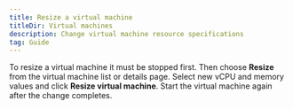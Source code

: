 ```yaml
---
title: Resize a virtual machine
titleDir: Virtual machines
description: Change virtual machine resource specifications
tag: Guide
---
```


To resize a virtual machine it must be stopped first. Then choose **Resize** from the virtual machine list or details page. Select new vCPU and memory values and click **Resize virtual machine**. Start the virtual machine again after the change completes.
